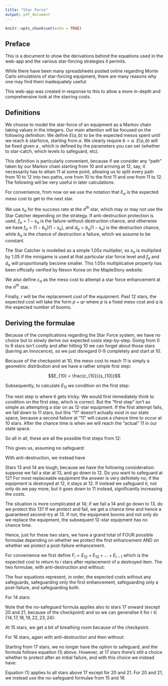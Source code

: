 ```yaml
---
title: "Star Force"
output: pdf_document
---
```


```r
knitr::opts_chunk$set(echo = TRUE)
```

## Preface

This is a document to show the derivations behind the equations used in the web-app and the various star-forcing strategies it permits.

While there have been many spreadsheets posted online regarding Monte Carlo simulations of star-forcing equipment, there are many reasons why one may find them inadequately useful:

\begin{itemize}
  \item They are too specific, for example only showing simulations of a couple of levels of equipment when for general purposes not everyone will be starforcing only Level 160 or 200 equipment
  \item They are inflexible in their strategies; some people may find it preferable to skip the star catcher for time reasons below 20 but will take it slow after, others may prefer to use destroy-protection on some levels but not others
  \item While the law of large numbers makes Monte Carlo simulations very reliable, why not take it a step further and make it analytic?
\end{itemize}

This web-app was created in response to this to allow a more in-depth and comprehensive look at the starring costs.

## Definitions

We choose to model the star-force of an equipment as a Markov chain taking values in the integers. Our main attention will be focused on the following definition: We define $E(a,b)$ to be the expected mesos spent until we \emph{first} reach $b$ starforce, starting from $a$. We clearly require $b > a$. $E(a,b)$ will be fixed given a \emph{strategy}, which is defined by the parameters you can set (whether to star-catch, which levels to safeguard, etc).

This definition is particularly convenient, because if we consider any "path" taken by our Markov chain starting from 10 and arriving at 12, say, it necessarily has to attain 11 at some point, allowing us to split every path from 10 to 12 into two paths, one from 10 to the first 11 and one from 11 to 12. The following will be very useful in later calculations:

\begin{align*}
E(a,c) = E(a,b) + E(b,c) \\
E(a,b) = \sum^{b-1}_{i=a} E(i,i+1)
\end{align*}

For convenience, from now on we use the notation that $E_a$ is the expected meso cost to get to the next star.

We use $s_a$ for the success rate at the $a^{\text{th}}$ star, which may or may not use the Star Catcher depending on the strategy. If anti-destruction protection is used, $f_a = 1 - s_a$ is the failure-without-destruction chance, and otherwise we have $f_a = (1-b_a)(1-s_a)$, and $d_a = b_a(1-s_a)$ is the destruction chance, while $b_a$ is the chance of destruction \emph{given} a failure, which we assume to be constant. 

The Star Catcher is modelled as a simple 1.05x multiplier, so $s_a$ is multiplied by 1.05 if the minigame is used at that particular star force level and $f_a$ and $d_a$ will proportionally become smaller. This 1.05x multiplicative property has been officially verified by Nexon Korea on the MapleStory website.

We also define $c_a$ as the meso cost to attempt a star force enhancement at the $a^{\text{th}}$ star.

Finally, $r$ will be the replacement cost of the equipment. Past 12 stars, the expected cost will take the form $p + qr$ where $p$ is a fixed meso cost and $q$ is the expected number of booms.

## Deriving the formulae

Because of the complications regarding the Star Force system, we have no choice but to slowly derive our expected costs step-by-step. Going from 0 to 9 stars isn't costly and after hitting 10 we can forget about those stars (barring an Innocence), so we just disregard 0-9 completely and start at 10.

Because of the checkpoint at 10, the meso cost to reach 11 is simply a geometric distribution and we have a rather simple first step:

$$E_{10} = \frac{c_{10}}{s_{10}}$$

Subsequently, to calculate $E_{11}$ we condition on the first step:

\begin{align*}
E_{11} &= c_{11} + f_{11} E(10,12) \\
&= c_{11} + f_{11}(E_{10} + E_{11}) \\
s_{11} E_{11} &= c_{11} + f_{11} E_{10} \\
E_{11} &= \frac{c_{11}}{s_{11}} + \frac{f_{11}}{s_{11}} E_{10} 
\end{align*}

The next step is where it gets tricky. We would first immediately think to condition on the first step, which is correct. But the "first step" isn't as simple as attempting a star on as 12-star equipment. If the first attempt fails, we fall down to 11 stars, but this "11" doesn't actually exist in our state space, because a second failure at "11" will cause a chance time to occur at 10 stars. After the chance time is when we will reach the "actual" 11 in our state space.

So all in all, these are all the possible first steps from 12:

\begin{itemize}
  \item $d_{12}$ chance of destruction, giving a subsequent cost of $r + E_{12}$
  \item $s_{12}$ chance of success, giving a subsequent cost of 0
  \item $f_{12}f_{11}$ chance of a double failure, costing $c_{11} + c_{10} + E(11,13)$ after the first star attempt at 12
  \item $f_{12}s_{11}$ chance of a failure into success, costing $c_{11} + E_{12}$
\end{itemize}

This gives us, assuming no safeguard:

\begin{align*}
E_{12} &= c_{12} + d_{12}(r + E_{12}) + f_{12}f_{11}(c_{11} + c_{10} + E_{11} + E_{12}) + f_{12}s_{11}(c_{11} + E_{12}) \\
s_{12}E_{12} &= c_{12} + f_{12}c_{11} + f_{12}f_{11}c_{10} + f_{12}f_{11}E_{11} + d_{12} r \\
E_{12} &= \frac{c_{12}}{s_{12}} + \frac{f_{12}}{s_{12}}c_{11} + \frac{f_{12}f_{11}}{s_{12}} (c_{10} + E_{11}) + \frac{d_{12}}{s_{12}} r 
\end{align*}

With anti-destruction, we instead have

\begin{align*} 
E_{12} = \frac{1}{s_{12}} (2c_{12} + (1 - s_{12})c_{11} + (1 - s_{12})f_{11}(c_{10} + E_{11}))
\end{align*}

Stars 13 and 14 are tough, because we have the following consideration: suppose we fail a star at 13, and go down to 12. Do you want to safeguard at 12? For most replaceable equipment the answer is very definitely no; if the equipment is destroyed at 12, it stays at 12. If instead we safeguard it, not only do we pay more, but it goes down to 11 instead, significantly increasing the costs.

The situation is more complicated at 14; if we fail a 14 and go down to 13, do we protect this 13? If we protect and fail, we get a chance time and hence a guaranteed second-try at 13. If not, the equipment booms and not only do we replace the equipment, the subsequent 12-star equipment has no chance time.

Hence, just for these two stars, we have a grand total of FOUR possible formulae depending on whether we protect the first enhancement AND on whether we protect a post-failure enhancement.

For convenience we first define $F_i = E_{12} + E_{13} + ... +E_{i-1}$ which is the expected cost to return to $i$ stars after replacement of a destroyed item. The two formulae, with anti-destruction and without:

The four equations represent, in order, the expected costs without any safeguards, safeguarding only the first enhancement, safeguarding only a post-failure, and safeguarding both.

\begin{align*}
E_{13} &= \frac{1}{s_{13}} \big( c_{13} + f_{13}c_{12} + f_{13}f_{12}c_{11} + [f_{13}(1-s_{12}) + d_{13}] E_{12}\big) + \frac{d_{13} + f_{13}d_{12}}{s_{13}} r \\
E_{13} &= \frac{1}{s_{13}} \big( 2c_{13} + (1 - s_{13})c_{12} + (1-s_{13})f_{12}c_{11} + (1-s_{13})(1 - s_{12})E_{12}\big) + \frac{(1-s_{13})d_{12}}{s_{13}} r \\
E_{13} &= \frac{1}{s_{13}} \big( c_{13} + 2f_{13}c_{12} + f_{13}(1-s_{12})c_{11} + (d_{13} + f_{13}(1-s_{12}))E_{12} \big) + \frac{d_{13}}{s_{13}} r \\
E_{13} &= \frac{1}{s_{13}} \Big( 2c_{13} + 2(1-s_{13})c_{12} + (1-s_{13})(1-s_{12})c_{11} + (1-s_{13})(1-s_{12})E_{12} \Big)
\end{align*}

For 14 stars:

\begin{align*}
E_{14} &= \frac{1}{s_{14}} \big( c_{14} + f_{14}c_{13} + f_{14}f_{13}c_{12} + f_{14}f_{13} E_{13} + (f_{14}d_{13} + d_{14}) F_{14}\big) + \frac{d_{14} + f_{14}d_{13}}{s_{14}} r \\
E_{14} &= \frac{1}{s_{14}} \big( 2c_{14} + (1 - s_{14})c_{13} + (1-s_{14})f_{13}c_{12} + (1-s_{14})(1 - s_{13})E_{13} + (1-s_{14})d_{13}E_{12}\big) + \frac{(1-s_{14})d_{13}}{s_{14}} r \\
E_{14} &= \frac{1}{s_{14}} \big( c_{14} + 2f_{14}c_{13} + f_{14}(1-s_{13})(c_{12} + E_{13}) + d_{14}F_{14} \big) + \frac{d_{14}}{s_{14}} r \\
E_{14} &= \frac{1}{s_{14}} \Big( 2c_{14} + 2(1-s_{14})c_{13} + (1-s_{14})(1-s_{13})c_{12} + (1-s_{14})(1-s_{13})E_{13} \Big)
\end{align*}

Note that the no-safeguard formula applies also to stars 17 onward (except 20 and 21, because of the checkpoint) and so we can generalise it for $i \in \{14, 17, 18, 19, 22, 23, 24\}$:

\begin{equation} E_{i} = \frac{1}{s_{i}} \big( c_{i} + f_{i}c_{i-1} + f_{i}f_{i-1}c_{i-2} + f_{i}f_{i-1}E_{i-1} + (f_{i}d_{i-1} + d_{i})F_{i} + (f_{i}d_{i-1} + d_{i}) r \big) 
\end{equation}

At 15 stars, we get a bit of breathing room because of the checkpoint.

\begin{align*}
E_{15} &= \frac{2c_{15}}{s_{15}} \\
E_{15} &= \frac{c_{15} + d_{15} F_{15} + d_{15}r}{s_{15}} 
\end{align*}

For 16 stars, again with anti-destruction and then without:
\begin{align*}
E_{16} &= \frac{2c_{16} + (1-s_{16})E_{15}}{s_{16}} \\
E_{16} &= \frac{1}{s_{16}} (c_{16} + f_{16}E_{15} + d_{16}F_{16}) + \frac{d_{16}}{s_{16}} r
\end{align*}

Starting from 17 stars, we no longer have the option to safeguard, and the formula follows equation (1) above. However, at 17 stars there's still a choice whether to protect after an initial failure, and with this choice we instead have:

\begin{align*}
E_{17} = \frac{1}{s_{17}} \big( c_{17} + 2f_{17}c_{16} + f_{17}(1-s_{16})(c_{15}+E_{16}) + d_{17}F_{17}\big) + \frac{d_{17}}{s_{17}}r
\end{align*}

Equation (1) applies to all stars above 17 except for 20 and 21. For 20 and 21, we instead use the no-safeguard formulae from 15 and 16.

\begin{align*}
E_{20} &= \frac{c_{20}}{s_{20}} + d_{20} F_{20} + d_{20}r \\
E_{21} &= \frac{1}{s_{21}} (c_{21} + f_{21}E_{20} + d_{21}F_{21}) + \frac{d_{21}}{s_{21}} r
\end{align*}

